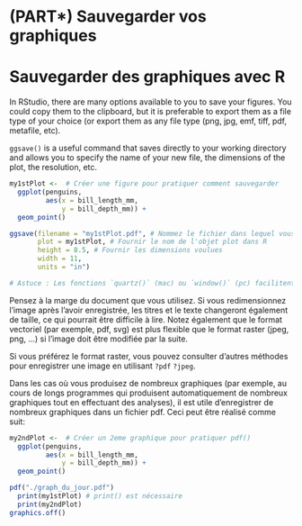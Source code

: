 # 
# (PART\*) Sauvegarder vos graphiques {-}

# Sauvegarder des graphiques avec R

In RStudio, there are many options available to you to save your figures. You could copy them to the clipboard, but it is preferable to export them as a file type of your choice (or export them as any file type (png, jpg, emf, tiff, pdf, metafile, etc).

`ggsave()` is a useful command that saves directly to your working directory and allows you to specify the name of your new file, the dimensions of the plot, the resolution, etc.

```r
my1stPlot <-  # Créer une figure pour pratiquer comment sauvegarder
  ggplot(penguins, 
         aes(x = bill_length_mm, 
             y = bill_depth_mm)) +
  geom_point()

ggsave(filename = "my1stPlot.pdf", # Nommez le fichier dans lequel vous voulez enregistrer, ajoutez l'extension du format de fichier que vous voulez utiliser (ex. pdf).
       plot = my1stPlot, # Fournir le nom de l'objet plot dans R
       height = 8.5, # Fournir les dimensions voulues
       width = 11, 
       units = "in") 

# Astuce : Les fonctions `quartz()` (mac) ou `window()` (pc) facilitent le dimensionnement avant `ggsave()` ! Tracez simplement votre ggplot dans quartz() ou window(), ajustez la taille jusqu'à ce qu'elle soit bonne, et lancez ggsave() avec le nom du fichier pour voir quelles dimensions vous avez utilisées ! Vous pouvez ensuite ajouter ceci dans votre code avec height = et width = comme indiqué ci-dessus.
```

Pensez à la marge du document que vous utilisez. Si vous redimensionnez l'image après l'avoir enregistrée, les titres et le texte changeront également de taille, ce qui pourrait être difficile à lire. Notez également que le format vectoriel (par exemple, pdf, svg) est plus flexible que le format raster (jpeg, png, ...) si l'image doit être modifiée par la suite. 

Si vous préférez le format raster, vous pouvez consulter d'autres méthodes pour enregistrer une image en utilisant `?pdf` `?jpeg`.

Dans les cas où vous produisez de nombreux graphiques (par exemple, au cours de longs programmes qui produisent automatiquement de nombreux graphiques tout en effectuant des analyses), il est utile d'enregistrer de nombreux graphiques dans un fichier pdf. Ceci peut être réalisé comme suit:

```r
my2ndPlot <-  # Créer un 2eme graphique pour pratiquer pdf() 
  ggplot(penguins, 
         aes(x = bill_length_mm, 
             y = bill_depth_mm)) +
  geom_point()

pdf("./graph_du_jour.pdf")
  print(my1stPlot) # print() est nécessaire
  print(my2ndPlot)
graphics.off()
```
